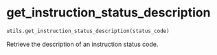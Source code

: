 # get_instruction_status_description { #pygcapi.utils.get_instruction_status_description }

```python
utils.get_instruction_status_description(status_code)
```

Retrieve the description of an instruction status code.